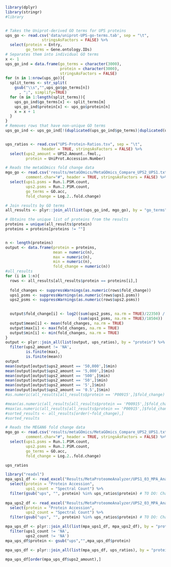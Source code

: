 


```r
library(dplyr)
library(stringr)
#library


# Takes the Uniprot-derived GO terms for UPS proteins
ups_go <- read.csv('data/uniprot-UPS-go-terms.tab', sep = "\t",
                stringsAsFactors = FALSE) %>%
  select(protein = Entry,
         go_terms = Gene.ontology.IDs)
# Separates them into individual GO terms
x <- 1
ups_go_ind = data.frame(go_terms = character(3000),
                        protein = character(3000),
                        stringsAsFactors = FALSE)
for (n in 1:nrow(ups_go)){
  split_terms <- str_split(
    gsub("\\s","",ups_go$go_terms[n])
      , ";", simplify=TRUE)
  for (m in 1:length(split_terms)){
    ups_go_ind$go_terms[x] <- split_terms[m]
    ups_go_ind$protein[x] <- ups_go$protein[n]
    x = x + 1
  }
}
# Removes rows that have non-unique GO terms
ups_go_ind <- ups_go_ind[!(duplicated(ups_go_ind$go_terms)|duplicated(ups_go_ind$go_terms, fromLast = TRUE)),]


ups_ratios <- read.csv("UPS-Protein-Ratios.tsv", sep = "\t",
                header = TRUE, stringsAsFactors = FALSE) %>%
  select(ups2_amount = UPS2.Amount..fmol.,
         protein = UniProt.Accession.Number)
```


```r
# Reads the metaGOmics fold change data
mgo_go <- read.csv('results/metaGOmics/MetaGOmics_Compare_UPS2_UPS1.txt', sep = "\t",
         comment.char="#", header = TRUE, stringsAsFactors = FALSE) %>%
  select(ups1.psms = Run.1.PSM.count,
         ups2.psms = Run.2.PSM.count,
         go_terms = GO.acc,
         fold_change = Log.2..fold.change)

# Join results by GO terms
all_results <- plyr::join_all(list(ups_go_ind, mgo_go), by = "go_terms")

# Obtains the unique list of proteins from the results
proteins = unique(all_results$protein)
proteins = proteins[proteins != ""]


n <- length(proteins)
output <- data.frame(protein = proteins,
                     mean = numeric(n),
                     max = numeric(n),
                     min = numeric(n),
                     fold_change = numeric(n))
#all_results
for (i in 1:n){
  rows <- all_results[all_results$protein == proteins[i],]
  
  fold_changes <- suppressWarnings(as.numeric(rows$fold_change))
  ups1_psms <- suppressWarnings(as.numeric(rows$ups1.psms))
  ups2_psms <- suppressWarnings(as.numeric(rows$ups2.psms))

 
  output$fold_change[i] <- log2((sum(ups2_psms, na.rm = TRUE)/22350) / 
                                (sum(ups1_psms, na.rm = TRUE)/18504))
  output$mean[i] <- mean(fold_changes, na.rm = TRUE)
  output$max[i] <- max(fold_changes, na.rm = TRUE)
  output$min[i] <- min(fold_changes, na.rm = TRUE)
}
output <- plyr::join_all(list(output, ups_ratios), by = "protein") %>%
  filter(ups2_amount != 'NA',
         is.finite(max),
         is.finite(mean))
output
mean(output[output$ups2_amount == '50,000',]$min)
mean(output[output$ups2_amount == '5,000',]$min)
mean(output[output$ups2_amount == '500',]$min)
mean(output[output$ups2_amount == '50',]$min)
mean(output[output$ups2_amount == '5',]$min)
mean(output[output$ups2_amount == '0.5',]$min)
#as.numeric(all_results[all_results$protein == 'P00915',]$fold_change)

#mean(as.numeric(all_results[all_results$protein == 'P00915',]$fold_change))
#max(as.numeric(all_results[all_results$protein == 'P00915',]$fold_change))
#sorted_results <- all_results[order(~fold_change),]
#sorted_results
```

```r
# Reads the MEGAN6 fold change data
mgo_go <- read.csv('results/metaGOmics/MetaGOmics_Compare_UPS2_UPS1.txt', sep = "\t",
         comment.char="#", header = TRUE, stringsAsFactors = FALSE) %>%
  select(ups1.psms = Run.1.PSM.count,
         ups2.psms = Run.2.PSM.count,
         go_terms = GO.acc,
         fold_change = Log.2..fold.change)

```

```r
ups_ratios
```



```r
library("readxl")
mpa_ups1_df <- read_excel("Results/MetaProteomeAnalyzer/UPS1_03_MPA_Analysis.xlsx", sheet = "Proteins") %>%
  select(protein = "Protein Accession",
         ups1_count = "Spectral Count") %>%
  filter(gsub("ups", "", protein) %in% ups_ratios$protein) # TO DO: Change this to look for proteins with the "ups" suffix
  
mpa_ups2_df <- read_excel("Results/MetaProteomeAnalyzer/UPS2_03_MPA_Analysis.xlsx", sheet = "Proteins") %>%
  select(protein = "Protein Accession",
         ups2_count = "Spectral Count") %>%
  filter(gsub("ups", "", protein) %in% ups_ratios$protein) # TO DO: Change this to look for proteins with the "ups" suffix

mpa_ups_df <- plyr::join_all(list(mpa_ups1_df, mpa_ups2_df), by = "protein") %>%
  filter(ups1_count != 'NA',
         ups2_count != 'NA')
mpa_ups_df$protein <- gsub("ups","",mpa_ups_df$protein)

mpa_ups_df <- plyr::join_all(list(mpa_ups_df, ups_ratios), by = "protein")

mpa_ups_df[order(mpa_ups_df$ups2_amount),]
```


